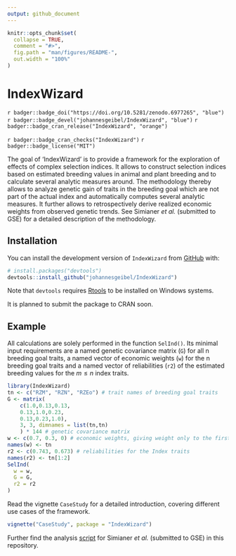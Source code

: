 ```yaml
---
output: github_document
---
```


<!-- README.md is generated from README.Rmd. Please edit that file -->

```r
knitr::opts_chunk$set(
  collapse = TRUE,
  comment = "#>",
  fig.path = "man/figures/README-",
  out.width = "100%"
)
```

# IndexWizard

<!-- badges: start -->

`r badger::badge_doi("https://doi.org/10.5281/zenodo.6977265", "blue")` `r badger::badge_devel("johannesgeibel/IndexWizard", "blue")` `r badger::badge_cran_release("IndexWizard", "orange")`
  
`r badger::badge_cran_checks("IndexWizard")` `r badger::badge_license("MIT")`

<!-- badges: end -->

The goal of 'IndexWizard' is to provide a framework for the exploration of effects of complex selection indices. It allows to construct selection indices based on estimated breeding values in animal and plant breeding and to calculate several analytic measures around. The methodology thereby allows to analyze genetic gain of traits in the breeding goal which are not part of the actual index and automatically computes several analytic measures. It further allows to retrospectively derive realized economic weights from observed genetic trends. See Simianer *et al.* (submitted to GSE) for a detailed description of the methodology.

## Installation

You can install the development version of `IndexWizard` from [GitHub](https://github.com/) with:

```r
# install.packages("devtools")
devtools::install_github("johannesgeibel/IndexWizard")
```

Note that `devtools` requires [Rtools](https://cran.r-project.org/bin/windows/Rtools/) to be installed on Windows systems.

It is planned to submit the package to CRAN soon.

## Example

All calculations are solely performed in the function `SelInd()`. Its minimal input requirements are a named genetic covariance matrix (`G`) for all n breeding goal traits, a named vector of economic weights (`w`) for the n breeding goal traits and a named vector of reliabilities (`r2`) of the estimated breeding values for the $m \le n$ index traits.

```r
library(IndexWizard)
tn <- c("RZM", "RZN", "RZEo") # trait names of breeding goal traits
G <- matrix(
    c(1.0,0.13,0.13,
    0.13,1.0,0.23,
    0.13,0.23,1.0),
    3, 3, dimnames = list(tn,tn)
    ) * 144 # genetic covariance matrix
w <- c(0.7, 0.3, 0) # economic weights, giving weight only to the first two traits
names(w) <- tn
r2 <- c(0.743, 0.673) # reliabilities for the Index traits
names(r2) <- tn[1:2]
SelInd(
  w = w,
  G = G,
  r2 = r2
)
```

Read the vignette `CaseStudy` for a detailed introduction, covering different use cases of the framework.

```r
vignette("CaseStudy", package = "IndexWizard")
```

Further find the analysis [script](https://github.com/johannesgeibel/IndexWizard/blob/main/scripts/makePlots.r) for Simianer *et al.* (submitted to GSE) in this repository.
